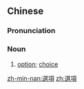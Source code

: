 {{also|选项}}
==Chinese==
{{zh-forms|s=选项}}

===Pronunciation===
{{zh-pron
|m=xuǎnxiàng
|c=syun2 hong6
|cat=n
}}

===Noun===
{{zh-noun}}

# [[option]]; [[choice]]

[[zh-min-nan:選項]]
[[zh:選項]]